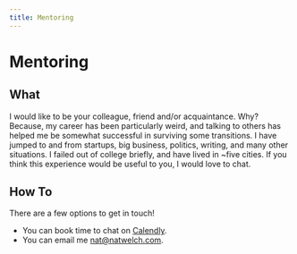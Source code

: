 ```yaml
---
title: Mentoring
---
```


# Mentoring

## What

I would like to be your colleague, friend and/or acquaintance. Why?  Because, my career has been particularly weird, and talking to others has helped me be somewhat successful in surviving some transitions. I have jumped to and from startups, big business, politics, writing, and many other situations. I failed out of college briefly, and have lived in ~five cities. If you think this experience would be useful to you, I would love to chat.

## How To

There are a few options to get in touch!

-   You can book time to chat on [Calendly](https://calendly.com/icco/chat-with-nat).
-   You can email me nat@natwelch.com.
